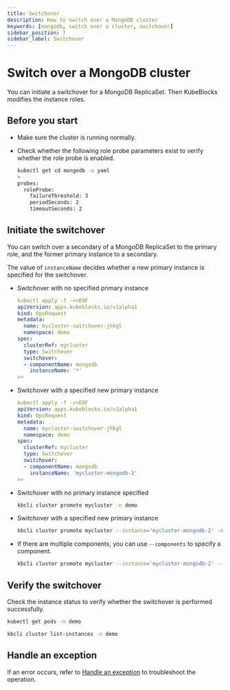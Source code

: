 ```yaml
---
title: Switchover
description: How to switch over a MongoDB cluster
keywords: [mongodb, switch over a cluster, switchover]
sidebar_position: 7
sidebar_label: Switchover
---
```



# Switch over a MongoDB cluster

You can initiate a switchover for a MongoDB ReplicaSet. Then KubeBlocks modifies the instance roles.

## Before you start

* Make sure the cluster is running normally.
* Check whether the following role probe parameters exist to verify whether the role probe is enabled.

   ```bash
   kubectl get cd mongodb -o yaml
   >
   probes:
     roleProbe:
       failureThreshold: 3
       periodSeconds: 2
       timeoutSeconds: 2
   ```

## Initiate the switchover

You can switch over a secondary of a MongoDB ReplicaSet to the primary role, and the former primary instance to a secondary.

<Tabs>

<TabItem value="kubectl" label="kubectl" default>

The value of `instanceName` decides whether a new primary instance is specified for the switchover.

* Switchover with no specified primary instance

  ```yaml
  kubectl apply -f -<<EOF
  apiVersion: apps.kubeblocks.io/v1alpha1
  kind: OpsRequest
  metadata:
    name: mycluster-switchover-jhkgl
    namespace: demo
  spec:
    clusterRef: mycluster
    type: Switchover
    switchover:
    - componentName: mongodb
      instanceName: '*'
  >>
  ```

* Switchover with a specified new primary instance

  ```yaml
  kubectl apply -f -<<EOF
  apiVersion: apps.kubeblocks.io/v1alpha1
  kind: OpsRequest
  metadata:
    name: mycluster-switchover-jhkgl
    namespace: demo
  spec:
    clusterRef: mycluster
    type: Switchover
    switchover:
    - componentName: mongodb
      instanceName: 'mycluster-mongodb-2'
  >>
  ```

</TabItem>

<TabItem value="kbcli" label="kbcli">

* Switchover with no primary instance specified

    ```bash
    kbcli cluster promote mycluster -n demo
    ```

* Switchover with a specified new primary instance

    ```bash
    kbcli cluster promote mycluster --instance='mycluster-mongodb-2' -n demo
    ```

* If there are multiple components, you can use `--components` to specify a component.

    ```bash
    kbcli cluster promote mycluster --instance='mycluster-mongodb-2' --components='mongodb' -n demo
    ```

</TabItem>

</Tabs>

## Verify the switchover

Check the instance status to verify whether the switchover is performed successfully.

<Tabs>

<TabItem value="kubectl" label="kubectl" default>

```bash
kubectl get pods -n demo
```

</TabItem>

<TabItem value="kbcli" label="kbcli">

```bash
kbcli cluster list-instances -n demo
```

</TabItem>

</Tabs>

## Handle an exception

If an error occurs, refer to [Handle an exception](./../../handle-an-exception/handle-a-cluster-exception.md) to troubleshoot the operation.
